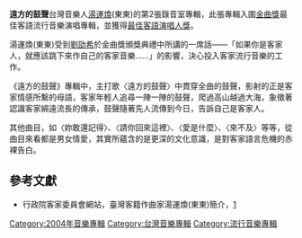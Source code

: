 {{Infobox Album  <!-- See Wikipedia:WikiProject_Albums -->
| Name		= [[《遠方的鼓聲》|《遠方的鼓聲》]]
| Type		= [[專輯|專輯]] 
| Artist	        = [[湯運煥|湯運煥]](東東) 
| Cover		= 
| Released	= 2004年12月
| Recorded	= 
| Genre		= [[客語流行音樂|客語流行音樂]] 
| Length	= 
| Label		= 隆運行
| Producer	= [[湯運煥|湯運煥]](東東)
| Reviews	= 
| Last album	= [[愛要說出來|愛要說出來]]<br>（2003年）
| This album	= [[遠方的鼓聲|遠方的鼓聲]]<br>（2004年）
| Next album	= [[13樓个天空|13樓个天空]]<br>（2009年）
}}

'''遠方的鼓聲'''台灣音樂人[[湯運煥|湯運煥]](東東)的第2張錄音室專輯，此張專輯入圍[[金曲獎|金曲獎]]最佳客語流行音樂演唱專輯，並獲得[[最佳客語演唱人獎|最佳客語演唱人獎]]。

湯運煥(東東)受到[[劉劭希|劉劭希]]於金曲獎頒獎典禮中所講的一席話——「如果你是客家人，就應該跳下來作自己的客家音樂……」的影響，決心投入客家流行音樂的工作。

《遠方的鼓聲》專輯中，主打歌〈遠方的鼓聲〉中貫穿全曲的鼓聲，影射的正是客家情感所繫的母語，客家年輕人追尋一陣一陣的鼓聲，爬過高山越過大海，象徵著認識客家綿遠流長的傳承，鼓聲隨著先人流傳到今日，告訴自己是客家人。

其他曲目，如〈妳敢還記得〉、〈請你回來這裡〉、〈愛是什麼〉、〈來不及〉等等，從曲目來看都是男女情愛，其實所蘊含的是更深的文化意識，是對客家語言危機的赤裸告白。

==參考文獻==
*行政院客家委員會網站，臺灣客籍作曲家湯運煥(東東)簡介，[https://web.archive.org/web/20150924025153/http://www.hakka.gov.tw/ct.asp?xItem=26357&ctNode=1838&mp=1828]

[[Category:2004年音樂專輯|Category:2004年音樂專輯]]
[[Category:台灣音樂專輯|Category:台灣音樂專輯]]
[[Category:流行音樂專輯|Category:流行音樂專輯]]